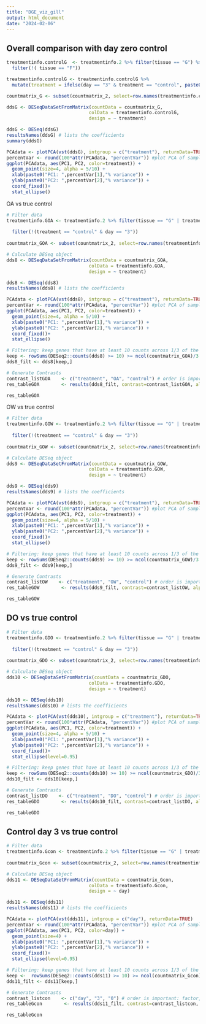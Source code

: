 ```yaml
---
title: "DGE_viz_gill"
output: html_document
date: "2024-02-06"
---
```


## Overall comparison with day zero control
```r
treatmentinfo.controlG  <- treatmentinfo.2 %>% filter(tissue == "G") %>%
  filter(!( tissue == "F"))

treatmentinfo.controlG <- treatmentinfo.controlG %>%
  mutate(treatment = ifelse(day == "3" & treatment == "control", paste0(treatment, "_3"), treatment))

countmatrix_G <- subset(countmatrix_2, select=row.names(treatmentinfo.controlG))

ddsG <- DESeqDataSetFromMatrix(countData = countmatrix_G,
                              colData = treatmentinfo.controlG,
                              design = ~ treatment)

ddsG <- DESeq(ddsG)
resultsNames(ddsG) # lists the coefficients
summary(ddsG)

PCAdata <- plotPCA(vst(ddsG), intgroup = c("treatment"), returnData=TRUE)
percentVar <- round(100*attr(PCAdata, "percentVar")) #plot PCA of samples with all data
ggplot(PCAdata, aes(PC1, PC2, color=treatment)) + 
  geom_point(size=4, alpha = 5/10) +
  xlab(paste0("PC1: ",percentVar[1],"% variance")) +
  ylab(paste0("PC2: ",percentVar[2],"% variance")) + 
  coord_fixed()+
  stat_ellipse()

```

OA vs true control
```r

# Filter data
treatmentinfo.GOA <- treatmentinfo.2 %>% filter(tissue == "G" | treatment == "control" | treatment == "OA") %>% filter(!(tissue == "F" | treatment == "OW" | treatment == "DO"))
                                                                                                      treatmentinfo.GOA <- treatmentinfo.GOA %>%
  filter(!(treatment == "control" & day == "3")) 
                                                                                                      
countmatrix_GOA <- subset(countmatrix_2, select=row.names(treatmentinfo.GOA))

# Calculate DESeq object
dds8 <- DESeqDataSetFromMatrix(countData = countmatrix_GOA,
                              colData = treatmentinfo.GOA,
                              design = ~ treatment)

dds8 <- DESeq(dds8)
resultsNames(dds8) # lists the coefficients

PCAdata <- plotPCA(vst(dds8), intgroup = c("treatment"), returnData=TRUE)
percentVar <- round(100*attr(PCAdata, "percentVar")) #plot PCA of samples with all data
ggplot(PCAdata, aes(PC1, PC2, color=treatment)) + 
  geom_point(size=4, alpha = 5/10) +
  xlab(paste0("PC1: ",percentVar[1],"% variance")) +
  ylab(paste0("PC2: ",percentVar[2],"% variance")) + 
  coord_fixed()+
  stat_ellipse()

# Filtering: keep genes that have at least 10 counts across 1/3 of the samples - https://support.bioconductor.org/p/110307/
keep <- rowSums(DESeq2::counts(dds8) >= 10) >= ncol(countmatrix_GOA)/3
dds8_filt <- dds8[keep,]

# Generate Contrasts
contrast_listGOA    <- c("treatment", "OA", "control") # order is important: factor, treatment group, control
res_tableGOA        <- results(dds8_filt, contrast=contrast_listGOA, alpha = 0.05)

res_tableGOA
```

OW vs true control
```r

# Filter data
treatmentinfo.GOW <- treatmentinfo.2 %>% filter(tissue == "G" | treatment == "control" | treatment == "OW") %>% filter(!(tissue == "F" | treatment == "OA" | treatment == "DO"))
                                                                                                    treatmentinfo.GOW <- treatmentinfo.GOW %>%
  filter(!(treatment == "control" & day == "3")) 
                                                                                                      
countmatrix_GOW <- subset(countmatrix_2, select=row.names(treatmentinfo.GOW))

# Calculate DESeq object
dds9 <- DESeqDataSetFromMatrix(countData = countmatrix_GOW,
                              colData = treatmentinfo.GOW,
                              design = ~ treatment)

dds9 <- DESeq(dds9)
resultsNames(dds9) # lists the coefficients

PCAdata <- plotPCA(vst(dds9), intgroup = c("treatment"), returnData=TRUE)
percentVar <- round(100*attr(PCAdata, "percentVar")) #plot PCA of samples with all data
ggplot(PCAdata, aes(PC1, PC2, color=treatment)) + 
  geom_point(size=4, alpha = 5/10) +
  xlab(paste0("PC1: ",percentVar[1],"% variance")) +
  ylab(paste0("PC2: ",percentVar[2],"% variance")) + 
  coord_fixed()+
  stat_ellipse()

# Filtering: keep genes that have at least 10 counts across 1/3 of the samples - https://support.bioconductor.org/p/110307/
keep <- rowSums(DESeq2::counts(dds9) >= 10) >= ncol(countmatrix_GOW)/3
dds9_filt <- dds9[keep,]

# Generate Contrasts
contrast_listOW    <- c("treatment", "OW", "control") # order is important: factor, treatment group, control
res_tableGOW        <- results(dds9_filt, contrast=contrast_listOW, alpha = 0.05)

res_tableGOW
```
## DO vs true control
```r

# Filter data
treatmentinfo.GDO <- treatmentinfo.2 %>% filter(tissue == "G" | treatment == "control" | treatment == "DO") %>% filter(!(tissue == "F" | treatment == "OA" | treatment == "OW"))
                                                                                                    treatmentinfo.GDO <- treatmentinfo.GDO %>%
  filter(!(treatment == "control" & day == "3")) 
                                                                                                      
countmatrix_GDO <- subset(countmatrix_2, select=row.names(treatmentinfo.GDO))

# Calculate DESeq object
dds10 <- DESeqDataSetFromMatrix(countData = countmatrix_GDO,
                              colData = treatmentinfo.GDO,
                              design = ~ treatment)

dds10 <- DESeq(dds10)
resultsNames(dds10) # lists the coefficients

PCAdata <- plotPCA(vst(dds10), intgroup = c("treatment"), returnData=TRUE)
percentVar <- round(100*attr(PCAdata, "percentVar")) #plot PCA of samples with all data
ggplot(PCAdata, aes(PC1, PC2, color=treatment)) + 
  geom_point(size=4, alpha = 5/10) +
  xlab(paste0("PC1: ",percentVar[1],"% variance")) +
  ylab(paste0("PC2: ",percentVar[2],"% variance")) + 
  coord_fixed()+
  stat_ellipse(level=0.95)

# Filtering: keep genes that have at least 10 counts across 1/3 of the samples - https://support.bioconductor.org/p/110307/
keep <- rowSums(DESeq2::counts(dds10) >= 10) >= ncol(countmatrix_GDO)/3
dds10_filt <- dds10[keep,]

# Generate Contrasts
contrast_listDO    <- c("treatment", "DO", "control") # order is important: factor, treatment group, control
res_tableGDO        <- results(dds10_filt, contrast=contrast_listDO, alpha = 0.05)

res_tableGDO
```

## Control day 3 vs true control
```r

# Filter data
treatmentinfo.Gcon <- treatmentinfo.2 %>% filter(tissue == "G" | treatment == "control") %>% filter(!(tissue == "F" | treatment == "OA" | treatment == "OW" | treatment == "DO"))
                                                                                                  
countmatrix_Gcon <- subset(countmatrix_2, select=row.names(treatmentinfo.Gcon))

# Calculate DESeq object
dds11 <- DESeqDataSetFromMatrix(countData = countmatrix_Gcon,
                              colData = treatmentinfo.Gcon,
                              design = ~ day)

dds11 <- DESeq(dds11)
resultsNames(dds11) # lists the coefficients

PCAdata <- plotPCA(vst(dds11), intgroup = c("day"), returnData=TRUE)
percentVar <- round(100*attr(PCAdata, "percentVar")) #plot PCA of samples with all data
ggplot(PCAdata, aes(PC1, PC2, color=day)) + 
  geom_point(size=4) +
  xlab(paste0("PC1: ",percentVar[1],"% variance")) +
  ylab(paste0("PC2: ",percentVar[2],"% variance")) + 
  coord_fixed()+
  stat_ellipse(level=0.95)

# Filtering: keep genes that have at least 10 counts across 1/3 of the samples - https://support.bioconductor.org/p/110307/
keep <-  rowSums(DESeq2::counts(dds11) >= 10) >= ncol(countmatrix_Gcon)/3
dds11_filt <- dds11[keep,]

# Generate Contrasts
contrast_listcon    <- c("day", "3", "0") # order is important: factor, treatment group, control
res_tableGcon        <- results(dds11_filt, contrast=contrast_listcon, alpha = 0.05)

res_tableGcon
```